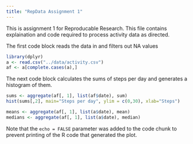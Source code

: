 ```yaml
---
title: "RepData Assignment 1"
---
```


This is assignment 1 for Reproducable Research. 
This file contains explaination and code required to process activity data as 
directed. 

The first code block reads the data in and filters out NA values 
```r
library(dplyr)
a <- read.csv("../data/activity.csv")
af <- a[complete.cases(a),]
```

The next code block calculates the sums of steps per day and generates a 
histogram of them. 

```r
sums <- aggregate(af[, 1], list(af$date), sum)
hist(sums[,2], main="Steps per day", ylim = c(0,30), xlab="Steps")
```

```r
means <- aggregate(af[, 1], list(a$date), mean)
medians <- aggregate(af[, 1], list(a$date), median)
```

Note that the `echo = FALSE` parameter was added to the code chunk to prevent printing of the R code that generated the plot.
